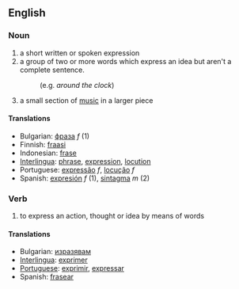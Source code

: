 ==English==

===Noun===

# a short written or spoken expression
# a group of two or more words which express an idea but aren't a complete sentence.
#:(e.g. ''around the clock'')
# a small section of [[music]] in a larger piece

====Translations====
*Bulgarian: [[фраза]] ''f'' (1)
*Finnish: [[fraasi]]
*Indonesian: [[frase]]
*[[Interlingua]]: [[phrase]], [[expression]], [[locution]]
*Portuguese: [[expressão]] ''f'', [[locução]] ''f''
*Spanish: [[expresión]] ''f'' (1), [[sintagma]] ''m'' (2)

===Verb===

# to express an action, thought or idea by means of words

====Translations====
*Bulgarian: [[изразявам]]
*[[Interlingua]]: [[exprimer]]
*[[Portuguese]]: [[exprimir]], [[expressar]]
*Spanish: [[frasear]]